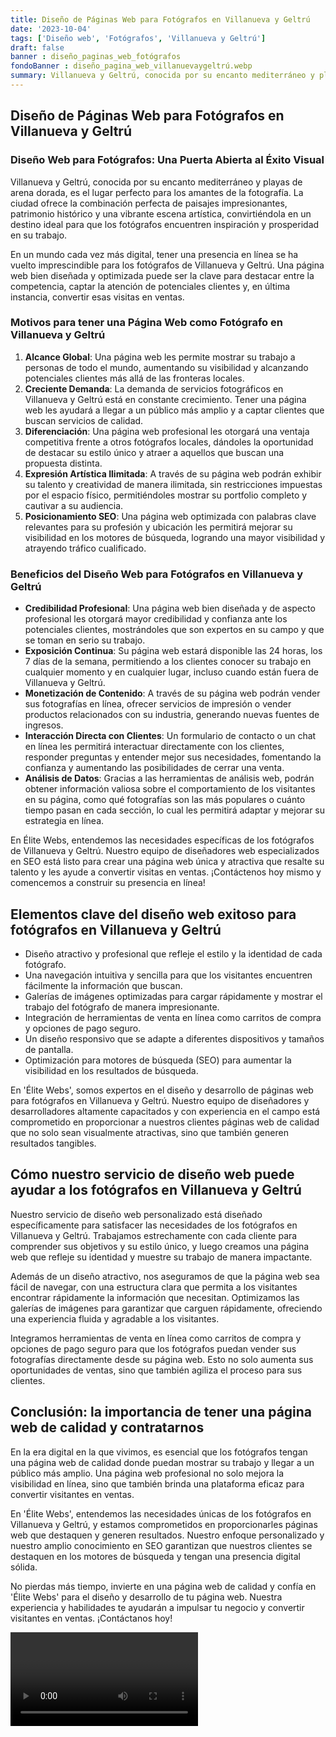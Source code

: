 ```yaml
---
title: Diseño de Páginas Web para Fotógrafos en Villanueva y Geltrú
date: '2023-10-04'
tags: ['Diseño web', 'Fotógrafos', 'Villanueva y Geltrú']
draft: false
banner : diseño_paginas_web_fotógrafos
fondoBanner : diseño_pagina_web_villanuevaygeltrú.webp
summary: Villanueva y Geltrú, conocida por su encanto mediterráneo y playas de arena dorada, es el lugar perfecto para los amantes de la fotografía. La ciudad ofrece la combinación perfecta de paisajes impresionantes, patrimonio histórico y una vibrante escena artística, convirtiéndola en un destino ideal para que los fotógrafos encuentren inspiración y prosperidad en su trabajo.
---
```


## Diseño de Páginas Web para Fotógrafos en Villanueva y Geltrú

### Diseño Web para Fotógrafos: Una Puerta Abierta al Éxito Visual

Villanueva y Geltrú, conocida por su encanto mediterráneo y playas de arena dorada, es el lugar perfecto para los amantes de la fotografía. La ciudad ofrece la combinación perfecta de paisajes impresionantes, patrimonio histórico y una vibrante escena artística, convirtiéndola en un destino ideal para que los fotógrafos encuentren inspiración y prosperidad en su trabajo.

En un mundo cada vez más digital, tener una presencia en línea se ha vuelto imprescindible para los fotógrafos de Villanueva y Geltrú. Una página web bien diseñada y optimizada puede ser la clave para destacar entre la competencia, captar la atención de potenciales clientes y, en última instancia, convertir esas visitas en ventas.

### Motivos para tener una Página Web como Fotógrafo en Villanueva y Geltrú

1. **Alcance Global**: Una página web les permite mostrar su trabajo a personas de todo el mundo, aumentando su visibilidad y alcanzando potenciales clientes más allá de las fronteras locales.
2. **Creciente Demanda**: La demanda de servicios fotográficos en Villanueva y Geltrú está en constante crecimiento. Tener una página web les ayudará a llegar a un público más amplio y a captar clientes que buscan servicios de calidad.
3. **Diferenciación**: Una página web profesional les otorgará una ventaja competitiva frente a otros fotógrafos locales, dándoles la oportunidad de destacar su estilo único y atraer a aquellos que buscan una propuesta distinta.
4. **Expresión Artística Ilimitada**: A través de su página web podrán exhibir su talento y creatividad de manera ilimitada, sin restricciones impuestas por el espacio físico, permitiéndoles mostrar su portfolio completo y cautivar a su audiencia.
5. **Posicionamiento SEO**: Una página web optimizada con palabras clave relevantes para su profesión y ubicación les permitirá mejorar su visibilidad en los motores de búsqueda, logrando una mayor visibilidad y atrayendo tráfico cualificado.

### Beneficios del Diseño Web para Fotógrafos en Villanueva y Geltrú

- **Credibilidad Profesional**: Una página web bien diseñada y de aspecto profesional les otorgará mayor credibilidad y confianza ante los potenciales clientes, mostrándoles que son expertos en su campo y que se toman en serio su trabajo.
- **Exposición Continua**: Su página web estará disponible las 24 horas, los 7 días de la semana, permitiendo a los clientes conocer su trabajo en cualquier momento y en cualquier lugar, incluso cuando están fuera de Villanueva y Geltrú.
- **Monetización de Contenido**: A través de su página web podrán vender sus fotografías en línea, ofrecer servicios de impresión o vender productos relacionados con su industria, generando nuevas fuentes de ingresos.
- **Interacción Directa con Clientes**: Un formulario de contacto o un chat en línea les permitirá interactuar directamente con los clientes, responder preguntas y entender mejor sus necesidades, fomentando la confianza y aumentando las posibilidades de cerrar una venta.
- **Análisis de Datos**: Gracias a las herramientas de análisis web, podrán obtener información valiosa sobre el comportamiento de los visitantes en su página, como qué fotografías son las más populares o cuánto tiempo pasan en cada sección, lo cual les permitirá adaptar y mejorar su estrategia en línea.

En Élite Webs, entendemos las necesidades específicas de los fotógrafos de Villanueva y Geltrú. Nuestro equipo de diseñadores web especializados en SEO está listo para crear una página web única y atractiva que resalte su talento y les ayude a convertir visitas en ventas. ¡Contáctenos hoy mismo y comencemos a construir su presencia en línea!

<GifSeo />

<Cta />

## Elementos clave del diseño web exitoso para fotógrafos en Villanueva y Geltrú

- Diseño atractivo y profesional que refleje el estilo y la identidad de cada fotógrafo.
- Una navegación intuitiva y sencilla para que los visitantes encuentren fácilmente la información que buscan.
- Galerías de imágenes optimizadas para cargar rápidamente y mostrar el trabajo del fotógrafo de manera impresionante.
- Integración de herramientas de venta en línea como carritos de compra y opciones de pago seguro.
- Un diseño responsivo que se adapte a diferentes dispositivos y tamaños de pantalla.
- Optimización para motores de búsqueda (SEO) para aumentar la visibilidad en los resultados de búsqueda.

En 'Élite Webs', somos expertos en el diseño y desarrollo de páginas web para fotógrafos en Villanueva y Geltrú. Nuestro equipo de diseñadores y desarrolladores altamente capacitados y con experiencia en el campo está comprometido en proporcionar a nuestros clientes páginas web de calidad que no solo sean visualmente atractivas, sino que también generen resultados tangibles.

## Cómo nuestro servicio de diseño web puede ayudar a los fotógrafos en Villanueva y Geltrú

Nuestro servicio de diseño web personalizado está diseñado específicamente para satisfacer las necesidades de los fotógrafos en Villanueva y Geltrú. Trabajamos estrechamente con cada cliente para comprender sus objetivos y su estilo único, y luego creamos una página web que refleje su identidad y muestre su trabajo de manera impactante.

Además de un diseño atractivo, nos aseguramos de que la página web sea fácil de navegar, con una estructura clara que permita a los visitantes encontrar rápidamente la información que necesitan. Optimizamos las galerías de imágenes para garantizar que carguen rápidamente, ofreciendo una experiencia fluida y agradable a los visitantes.

Integramos herramientas de venta en línea como carritos de compra y opciones de pago seguro para que los fotógrafos puedan vender sus fotografías directamente desde su página web. Esto no solo aumenta sus oportunidades de ventas, sino que también agiliza el proceso para sus clientes.

## Conclusión: la importancia de tener una página web de calidad y contratarnos

En la era digital en la que vivimos, es esencial que los fotógrafos tengan una página web de calidad donde puedan mostrar su trabajo y llegar a un público más amplio. Una página web profesional no solo mejora la visibilidad en línea, sino que también brinda una plataforma eficaz para convertir visitantes en ventas.

En 'Élite Webs', entendemos las necesidades únicas de los fotógrafos en Villanueva y Geltrú, y estamos comprometidos en proporcionarles páginas web que destaquen y generen resultados. Nuestro enfoque personalizado y nuestro amplio conocimiento en SEO garantizan que nuestros clientes se destaquen en los motores de búsqueda y tengan una presencia digital sólida.

No pierdas más tiempo, invierte en una página web de calidad y confía en 'Élite Webs' para el diseño y desarrollo de tu página web. Nuestra experiencia y habilidades te ayudarán a impulsar tu negocio y convertir visitantes en ventas. ¡Contáctanos hoy!

<Video />

<CtaBot job='Fotógrafos' city='Villanueva y Geltrú'/>

<Gmaps query='Villanueva y Geltrú+españa+maps' />